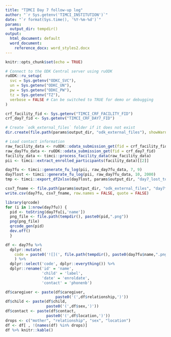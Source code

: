```yaml
---
title: "TIMCI Day 7 follow-up log"
author: "`r Sys.getenv('TIMCI_INSTITUTION')`"
date: "`r format(Sys.time(), '%Y-%m-%d')`"
params:
  output_dir: tempdir()
output:
  html_document: default
  word_document:
    reference_docx: word_styles2.docx
---
```


```r
knitr::opts_chunk$set(echo = TRUE)
```

```r
# Connect to the ODK Central server using ruODK
ruODK::ru_setup(
  svc = Sys.getenv("ODKC_SVC"),
  un = Sys.getenv("ODKC_UN"),
  pw = Sys.getenv("ODKC_PW"),
  tz = Sys.getenv("TZ"),
  verbose = FALSE # Can be switched to TRUE for demo or debugging
)
```

```r
crf_facility_fid <- Sys.getenv("TIMCI_CRF_FACILITY_FID")
crf_day7_fid <- Sys.getenv("TIMCI_CRF_DAY7_FID")
```

```r
# Create `odk_external_files` folder if it does not exist
dir.create(file.path(params$output_dir, "odk_external_files"), showWarnings = FALSE)

# Load contact information
raw_facility_data <- ruODK::odata_submission_get(fid = crf_facility_fid)
raw_day7fu_data <- ruODK::odata_submission_get(fid = crf_day7_fid)
facility_data <- timci::process_facility_data(raw_facility_data)
pii <- timci::extract_enrolled_participants(facility_data)[[2]]
```

```r
day7fu <- timci::generate_fu_log(pii, raw_day7fu_data, 7, 9)
day7lost <- timci::generate_fu_log(pii, raw_day7fu_data, 10, 2000)
tmp <- timci::export_df2xlsx(day7lost, params$output_dir, "day7_lost_to_followup")
```

```r
csv7_fname <- file.path(params$output_dir, "odk_external_files", "day7fu.csv")
write.csv(day7fu, csv7_fname, row.names = FALSE, quote = FALSE)
```

```r
library(qrcode)
for (i in 1:nrow(day7fu)) {
  pid <- toString(day7fu[i,'name'])
  png_file <- file.path(tempdir(), paste0(pid,".png"))
  png(png_file)
  qrcode_gen(pid)
  dev.off()
  }

df <- day7fu %>%
  dplyr::mutate(
    code = paste0('![](', file.path(tempdir(), paste0(day7fu$name,".png")), ')', '{width=0.75in}')
    ) %>%
  dplyr::select('code', dplyr::everything()) %>%
  dplyr::rename('id' = 'name',
                'child' = 'label',
                'date' = 'enroldate',
                'contact' = 'phonenb')

df$caregiver <- paste(df$caregiver,
                      paste0('(',df$relationship,')'))
df$child <- paste(df$child,
                  paste0('(',df$sex,')'))
df$contact <- paste(df$contact,
                  paste0('(',df$location,')'))
drops <- c("mother", "relationship", "sex", "location")
df <- df[ , !(names(df) %in% drops)]
df %>% knitr::kable()
```
